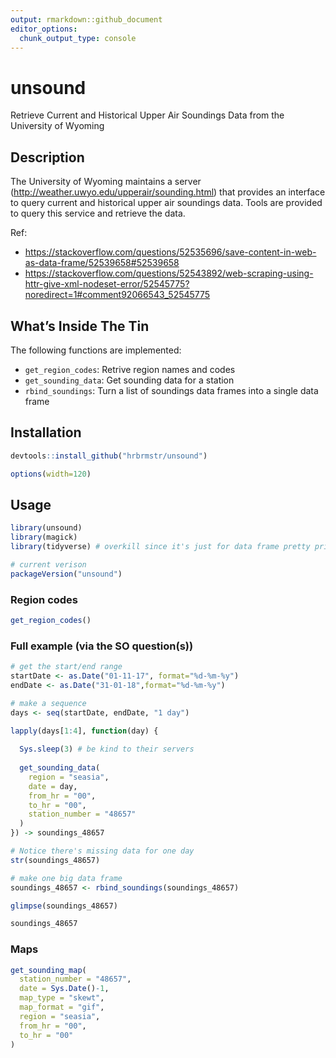 ```yaml
---
output: rmarkdown::github_document
editor_options: 
  chunk_output_type: console
---
```


# unsound

Retrieve Current and Historical Upper Air Soundings Data from the University of Wyoming

## Description

The University of Wyoming maintains a server (<http://weather.uwyo.edu/upperair/sounding.html>) that provides an interface to query current and historical upper air soundings data. Tools are provided to query this service and retrieve the data.

Ref:

- <https://stackoverflow.com/questions/52535696/save-content-in-web-as-data-frame/52539658#52539658>
- <https://stackoverflow.com/questions/52543892/web-scraping-using-httr-give-xml-nodeset-error/52545775?noredirect=1#comment92066543_52545775>

## What's Inside The Tin

The following functions are implemented:

- `get_region_codes`:	Retrive region names and codes
- `get_sounding_data`:	Get sounding data for a station
- `rbind_soundings`:	Turn a list of soundings data frames into a single data frame

## Installation

```r
devtools::install_github("hrbrmstr/unsound")
```

```r
options(width=120)
```

## Usage

```r
library(unsound)
library(magick)
library(tidyverse) # overkill since it's just for data frame pretty printing

# current verison
packageVersion("unsound")

```

### Region codes

```r
get_region_codes()
```

### Full example (via the SO question(s))

```r
# get the start/end range
startDate <- as.Date("01-11-17", format="%d-%m-%y")
endDate <- as.Date("31-01-18",format="%d-%m-%y")

# make a sequence
days <- seq(startDate, endDate, "1 day")

lapply(days[1:4], function(day) {
  
  Sys.sleep(3) # be kind to their servers
  
  get_sounding_data(
    region = "seasia",
    date = day,
    from_hr = "00",
    to_hr = "00",
    station_number = "48657"
  )
}) -> soundings_48657

# Notice there's missing data for one day
str(soundings_48657)

# make one big data frame
soundings_48657 <- rbind_soundings(soundings_48657)

glimpse(soundings_48657)

soundings_48657
```

### Maps

```r
get_sounding_map(
  station_number = "48657", 
  date = Sys.Date()-1, 
  map_type = "skewt", 
  map_format = "gif", 
  region = "seasia", 
  from_hr = "00", 
  to_hr = "00"
)
```

